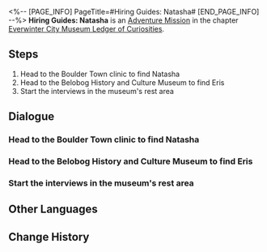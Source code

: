 <%-- [PAGE_INFO]
PageTitle=#Hiring Guides: Natasha#
[END_PAGE_INFO] --%>
{{Stub|Dialogue, characters, and location(s)}}
{{Mission Infobox
|id            = 8001252
|title         = 
|image         = Mission Hiring Guides: Natasha.png
|type          = Adventure
|event_name    = 
|chapter       = Everwinter City Museum Ledger of Curiosities
|requirements  = 
|summary       = The Belobog History and Culture Museum is about to open, but there is a shortage of guides. To ensure a smooth exhibition, Natasha, a compassionate doctor, submits her resume to the museum and passes the interview, becoming a guide.
|characters    = <!--characters that appear in this mission-->
|startLocation = <!--location as it intially appears on the mission screen-->
|world         = <!--i.e. Penacony-->
|area          = <!--i.e. A Child's Dream-->
|prev          = 
|next          = 
|exp           = 
|credits       = 
|stellarJade   = 
|other         = 
}}
'''Hiring Guides: Natasha''' is an [[Adventure Mission]] in the chapter [[Everwinter City Museum Ledger of Curiosities]].

==Steps==
# Head to the Boulder Town clinic to find Natasha
# Head to the Belobog History and Culture Museum to find Eris
# Start the interviews in the museum's rest area

<!--
==Gameplay Notes==

--><!--
==Trial Character==

-->
==Dialogue==
{{Stub Dialogue}}
===Head to the Boulder Town clinic to find Natasha===
{{Mission Description|type=adventure|location=<!--to be added-->|The Belobog History and Culture Museum is about to open, but there is a great lack of guides. To rapidly fill up these positions and improve the visitor experience, Pela and Eris are inviting all Belobog citizens to apply for these positions.<br />This time they have their eye on Natasha, leader of the Underworld. Head to the Boulder Town clinic in their stead, and see whether Natasha is interested in the position.}}
{{Dialogue Start}}
:{{tx}}
{{Dialogue End}}

===Head to the Belobog History and Culture Museum to find Eris===
{{Mission Description|type=adventure|location=<!--to be added-->|update|The Belobog History and Culture Museum is about to open, but there is a great lack of guides. To rapidly fill up these positions and improve the visitor experience, Pela and Eris are inviting all Belobog citizens to apply for these positions.<br />This time they have their eye on Natasha, leader of the Underworld. Head to the Boulder Town clinic in their stead, and see whether Natasha is interested in the position.}}
{{Dialogue Start}}
:{{tx}}
{{Dialogue End}}

===Start the interviews in the museum's rest area===
{{Mission Description|type=adventure|location=<!--to be added-->|update|The Belobog History and Culture Museum is about to open, but there is a great lack of guides. To rapidly fill up these positions and improve the visitor experience, Pela and Eris are inviting all Belobog citizens to apply for these positions.<br />This time they have their eye on Natasha, leader of the Underworld. Head to the Boulder Town clinic in their stead, and see whether Natasha is interested in the position.}}
{{Dialogue Start}}
:{{tx}}
{{Dialogue End}}

==Other Languages==
{{Other Languages
|en   = Hiring Guides: Natasha
|zhs  = 导览员募集•娜塔莎
|zht  = 導覽員募集•娜塔莎
|ja   = ガイド募集・ナターシャ
|ko   = 안내원 모집•나타샤
|es   = Reclutamiento de guías: Natasha
|fr   = Recrutement de guides : Natasha
|ru   = Наём экскурсоводов: Наташа
|th   = รับสมัครไกด์: Natasha
|vi   = Tuyển Hướng Dẫn Viên: Natasha
|de   = Museumsführer gesucht: Natasha
|id   = Perekrutan Pemandu: Natasha
|pt   = Recrutamento de Guias Turísticos: Natasha
}}

==Change History==
{{Change History|1.1}}

